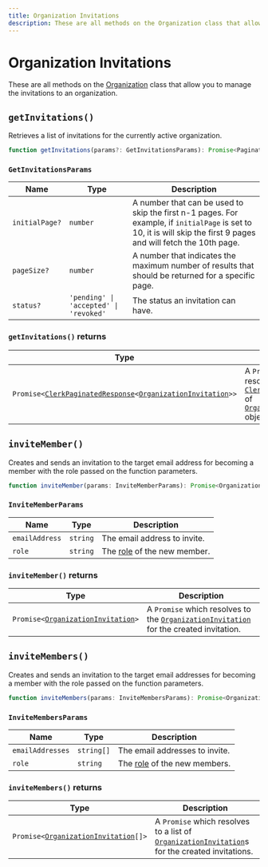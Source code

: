 ```yaml
---
title: Organization Invitations
description: These are all methods on the Organization class that allow you to manage the invitations to an organization.
---
```


# Organization Invitations

These are all methods on the [Organization](/docs/references/javascript/organization/organization) class that allow you to manage the invitations to an organization.

## `getInvitations()`

Retrieves a list of invitations for the currently active organization.

```typescript
function getInvitations(params?: GetInvitationsParams): Promise<PaginatedResources<OrganizationInvitation>>;
```

### `GetInvitationsParams`

| Name | Type | Description |
| --- | --- | --- |
| `initialPage?` | `number` | A number that can be used to skip the first n-1 pages. For example, if `initialPage` is set to 10, it is will skip the first 9 pages and will fetch the 10th page. |
| `pageSize?` | `number` | A number that indicates the maximum number of results that should be returned for a specific page. |
| `status?` | `'pending' \| 'accepted' \| 'revoked'` | The status an invitation can have. |

### `getInvitations()` returns

| Type | Description |
| --- | --- |
| <code>Promise\<[ClerkPaginatedResponse][pag-res-ref]\<[OrganizationInvitation][orginv-ref]\>></code> | A `Promise` which resolves with a [`ClerkPaginatedResponse`][pag-res-ref] of [`OrganizationInvitation`][orginv-ref] objects. |

## `inviteMember()`

Creates and sends an invitation to the target email address for becoming a member with the role passed on the function parameters.

```typescript
function inviteMember(params: InviteMemberParams): Promise<OrganizationInvitation>;
```

### `InviteMemberParams`

| Name | Type | Description |
| --- | --- | --- |
| `emailAddress` | `string` | The email address to invite. |
| `role` | `string` | The [role](/docs/organizations/roles-permissions) of the new member. |

### `inviteMember()` returns

| Type | Description |
| --- | --- |
| <code>Promise\<[OrganizationInvitation][orginv-ref]\></code> | A `Promise` which resolves to the [`OrganizationInvitation`][orginv-ref] for the created invitation. |

## `inviteMembers()`

Creates and sends an invitation to the target email addresses for becoming a member with the role passed on the function parameters.

```typescript
function inviteMembers(params: InviteMembersParams): Promise<OrganizationInvitation[]>;
```

### `InviteMembersParams`

| Name | Type | Description |
| --- | --- | --- |
| `emailAddresses` | `string[]` | The email addresses to invite. |
| `role` | `string` | The [role](/docs/organizations/roles-permissions) of the new members. |

### `inviteMembers()` returns

| Type | Description |
| --- | --- |
| <code>Promise\<[OrganizationInvitation][orginv-ref][]\></code> | A `Promise` which resolves to a list of [`OrganizationInvitation`][orginv-ref]s for the created invitations. |

[orginv-ref]: /docs/references/javascript/organization-invitation
[pag-res-ref]: /docs/references/javascript/types/clerk-paginated-response
